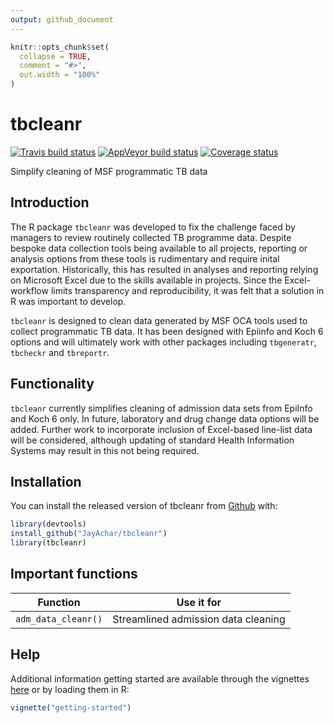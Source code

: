 ```yaml
---
output: github_document
---
```


<!-- README.md is generated from README.Rmd. Please edit that file -->

```r
knitr::opts_chunk$set(
  collapse = TRUE,
  comment = "#>",
  out.width = "100%"
)
```
# tbcleanr
[![Travis build status](https://travis-ci.org/JayAchar/tbcleanr.svg?branch=master)](https://travis-ci.org/JayAchar/tbcleanr)
[![AppVeyor build status](https://ci.appveyor.com/api/projects/status/github/JayAchar/tbcleanr?branch=master&svg=true)](https://ci.appveyor.com/project/JayAchar/tbcleanr)
[![Coverage status](https://codecov.io/gh/JayAchar/tbcleanr/branch/master/graph/badge.svg)](https://codecov.io/github/JayAchar/tbcleanr?branch=master)

Simplify cleaning of MSF programmatic TB data

## Introduction

The R package `tbcleanr` was developed to fix the challenge faced by managers to review routinely collected TB programme data. Despite bespoke data collection tools being available to all projects, reporting or analysis options from these tools is rudimentary and require inital exportation. Historically, this has resulted in analyses and reporting relying on Microsoft Excel due to the skills available in projects. Since the Excel-workflow limits transparency and reproducibility, it was felt that a solution in R was important to develop. 

`tbcleanr` is designed to clean data generated by MSF OCA tools used to collect programmatic TB data. It has been designed with Epiinfo and Koch 6 options and will ultimately work with other packages including `tbgeneratr`, `tbcheckr` and `tbreportr`. 

## Functionality

`tbcleanr` currently simplifies cleaning of admission data sets from EpiInfo and Koch 6 only. In future, laboratory and drug change data options will be added. Further work to incorporate inclusion of Excel-based line-list data will be considered, although updating of standard Health Information Systems may result in this not being required. 

## Installation

You can install the released version of tbcleanr from [Github](http://www.github.com/JayAchar) with:

``` r
library(devtools)
install_github("JayAchar/tbcleanr")
library(tbcleanr)
```
## Important functions

Function             | Use it for
--------------       | ------------------------------------------
`adm_data_cleanr()`  | Streamlined admission data cleaning 

## Help

Additional information getting started are available through the vignettes [here](articles/getting-started.html) or by loading them in R:

```r
vignette("getting-started")
```
